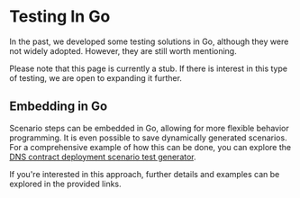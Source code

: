 # Testing In Go

In the past, we developed some testing solutions in Go, although they were not widely adopted. However, they are still worth mentioning.

Please note that this page is currently a stub. If there is interest in this type of testing, we are open to expanding it further.

## Embedding in Go

Scenario steps can be embedded in Go, allowing for more flexible behavior programming. It is even possible to save dynamically generated scenarios. For a comprehensive example of how this can be done, you can explore the [DNS contract deployment scenario test generator](https://github.com/klever-io/klever-go/tree/develop/kvm/cmd/testgen/dns).

If you're interested in this approach, further details and examples can be explored in the provided links.
